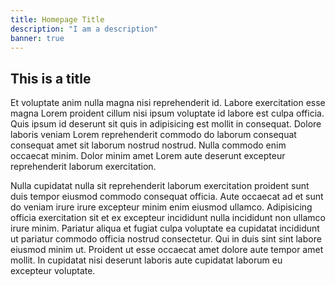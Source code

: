 ```yaml
---
title: Homepage Title
description: "I am a description"
banner: true
---
```



<Container maxWidth="xl">

## This is a title

Et voluptate anim nulla magna nisi reprehenderit id. Labore exercitation esse magna Lorem proident cillum nisi ipsum voluptate id labore est culpa officia. Quis ipsum id deserunt sit quis in adipisicing est mollit in consequat. Dolore laboris veniam Lorem reprehenderit commodo do laborum consequat consequat amet sit laborum nostrud nostrud. Nulla commodo enim occaecat minim. Dolor minim amet Lorem aute deserunt excepteur reprehenderit laborum exercitation.

Nulla cupidatat nulla sit reprehenderit laborum exercitation proident sunt duis tempor eiusmod commodo consequat officia. Aute occaecat ad et sunt do veniam irure irure excepteur minim enim eiusmod ullamco. Adipisicing officia exercitation sit et ex excepteur incididunt nulla incididunt non ullamco irure minim. Pariatur aliqua et fugiat culpa voluptate ea cupidatat incididunt ut pariatur commodo officia nostrud consectetur. Qui in duis sint sint labore eiusmod minim ut. Proident ut esse occaecat amet dolore aute tempor amet mollit. In cupidatat nisi deserunt laboris aute cupidatat laborum eu excepteur voluptate.

</Container>